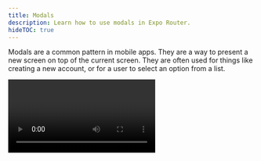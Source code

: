 ```yaml
---
title: Modals
description: Learn how to use modals in Expo Router.
hideTOC: true
---
```



Modals are a common pattern in mobile apps. They are a way to present a new screen on top of the current screen. They are often used for things like creating a new account, or for a user to select an option from a list.

<Video file="/expo-router/modal.mp4" />

You can implement a modal by creating a root layout route that renders certain routes as modals.

<FileTree files={['app/_layout.js', 'app/home.js', 'app/modal.js']} />

The layout route **app/\_layout.js** can present components as modals. Add a new route called **modal** that is used to render modals:

```js app/_layout.js
import { Stack } from 'expo-router';
export default function Layout() {
  return (
    <Stack>
      <Stack.Screen
        name="home"
        options={{
          // Hide the header for all other routes.
          headerShown: false,
        }}
      />
      <Stack.Screen
        name="modal"
        options={{
          // Set the presentation mode to modal for our modal route.
          presentation: 'modal',
        }}
      />
    </Stack>
  );
}
```

```js app/home.js
import { View, Text } from 'react-native';
import { Link } from 'expo-router';
export default function Home() {
  return (
    <View style={{ flex: 1, alignItems: 'center', justifyContent: 'center' }}>
      <Text>Home Screen</Text>
      <Link href="/modal">Present modal</Link>
    </View>
  );
}
```

Now create a modal that adds a back button when the modal has lost its previous context and must be presented as a standalone page.

```js app/modal.js
import { View } from 'react-native';
import { Link, useNavigation } from 'expo-router';
import { StatusBar } from 'expo-status-bar';
export default function Modal() {
  const navigation = useNavigation();
  // If the page was reloaded or navigated to directly, then the modal should be presented as
  // a full screen page. You may need to change the UI to account for this.
  const isPresented = navigation.canGoBack();
  return (
    <View style={{ flex: 1, alignItems: 'center', justifyContent: 'center' }}>
      {/* Use `../` as a simple way to navigate to the root. This is not analogous to "goBack". */}
      {!isPresented && <Link href="../">Dismiss</Link>}
      {/* Native modals have dark backgrounds on iOS, set the status bar to light content. */}
      <StatusBar style="light" />
    </View>
  );
}
```

## Next steps

<BoxLink
  title="Settings"
  Icon={BookOpen02Icon}
  description="Learn about upcoming Expo Router features."
  href="/router/layouts/settings/"
/>
